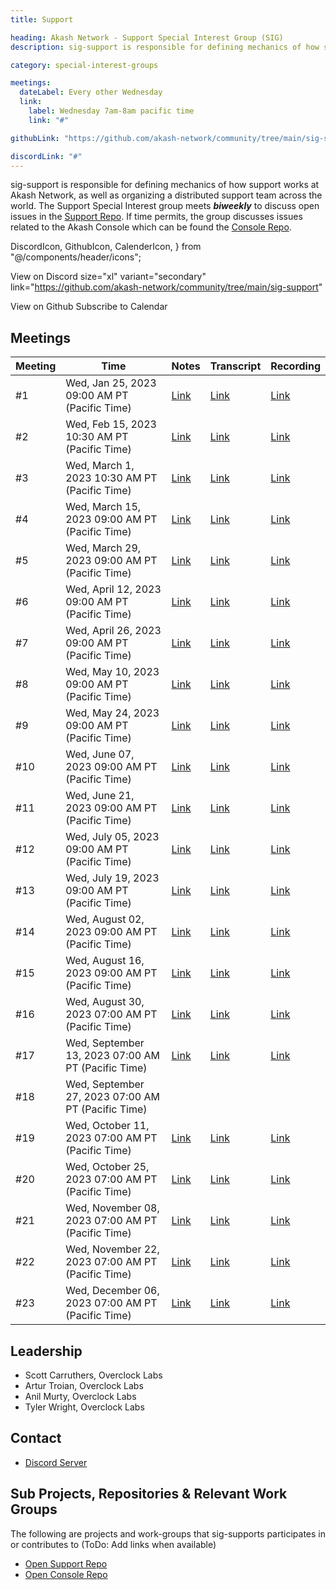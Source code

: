 ```yaml
---
title: Support

heading: Akash Network - Support Special Interest Group (SIG)
description: sig-support is responsible for defining mechanics of how support works at Akash Network, as well as organizing a distributed support team across the world. The Support Special Interest group meets biweekly to discuss open issues in the Support Repo. If time permits, the group discusses issues related to the Akash Console which can be found the Console Repo.

category: special-interest-groups

meetings:
  dateLabel: Every other Wednesday
  link:
    label: Wednesday 7am-8am pacific time
    link: "#"

githubLink: "https://github.com/akash-network/community/tree/main/sig-support"

discordLink: "#"
---
```


sig-support is responsible for defining mechanics of how support works at Akash Network, as well as organizing a distributed support team across the world. The Support Special Interest group meets **_biweekly_** to discuss open issues in the [Support Repo](https://github.com/akash-network/support/issues). If time permits, the group discusses issues related to the Akash Console which can be found the [Console Repo](https://github.com/akash-network/console/issues).

<div class="flex flex-col lg:flex-row lg:items-center gap-6"  >

  DiscordIcon,
  GithubIcon,
  CalenderIcon,
} from "@/components/header/icons";

<ButtonLink
link="https://discord.com/invite/akash"
 size="xl" variant="secondary">

  <DiscordIcon className="text-para" />
  View on Discord
</ButtonLink>
<ButtonLink

size="xl" variant="secondary"
link="https://github.com/akash-network/community/tree/main/sig-support"

>

  <GithubIcon className="text-para" />
  View on Github
</ButtonLink>
<ButtonLink
  link="https://calendar.google.com/calendar/u/0?cid=Y18yNWU1ZTM3NDhlNGM0YWI3YTU1ZjQxZmJjNWViZWJjYzBhMDNiNDBmYjAyODc4NWYxNDE1OWJmYWViZWExMmUyQGdyb3VwLmNhbGVuZGFyLmdvb2dsZS5jb20"
 size="xl" variant="secondary">
  <CalenderIcon className="text-para" />
  Subscribe to Calendar
</ButtonLink>

</div>

## Meetings

| Meeting | Time                                               | Notes                                                                                               | Transcript                                                                                                     | Recording                                                                                                                    |
| ------- | -------------------------------------------------- | --------------------------------------------------------------------------------------------------- | -------------------------------------------------------------------------------------------------------------- | ---------------------------------------------------------------------------------------------------------------------------- |
| #1      | Wed, Jan 25, 2023 09:00 AM PT (Pacific Time)       | [Link](https://github.com/akash-network/community/blob/main/sig-support/meetings/001-2023-01-25.md) | [Link](https://github.com/akash-network/community/blob/main/sig-support/meetings/001-2023-01-25.md#transcript) | [Link](https://oeqff22hfuk5ykubxssnw5ldpzdzdeboatqr4fusrsdl6qwmczfa.arweave.net/cSBS60ctFdwqgbyk23VjfkeRkC4E4R4WkoyGv0LMFko) |
| #2      | Wed, Feb 15, 2023 10:30 AM PT (Pacific Time)       | [Link](https://github.com/akash-network/community/blob/main/sig-support/meetings/002-2023-02-15.md) | [Link](https://github.com/akash-network/community/blob/main/sig-support/meetings/002-2023-02-15.md#transcript) | [Link](https://pczqehxlxarfol4beonifxcxz2s65uldpqpftmxpkq3njygovelq.arweave.net/eLMCHuu4IlcvgSOagtxXzqXu0WN8Hlmy71Q21ODOqRc) |
| #3      | Wed, March 1, 2023 10:30 AM PT (Pacific Time)      | [Link](https://github.com/akash-network/community/blob/main/sig-support/meetings/003-2023-03-01.md) | [Link](https://github.com/akash-network/community/blob/main/sig-support/meetings/003-2023-03-01.md#transcript) | [Link](https://j2rdtpoj2npbikc5lnio4cfijfynujs4y3cgro7jskodr3c2asya.arweave.net/TqI5vcnTXhQoXVtQ7gioSXDaJlzGxGi76ZKcOOxaBLA) |
| #4      | Wed, March 15, 2023 09:00 AM PT (Pacific Time)     | [Link](https://github.com/akash-network/community/blob/main/sig-support/meetings/004-2023-03-15.md) | [Link](https://github.com/akash-network/community/blob/main/sig-support/meetings/004-2023-03-15.md#transcript) | [Link](https://tfn3d5ugftenriej2hhfsb7jmvtmnq6x2zubkej4kszlhlfrcewq.arweave.net/mVux9oYsyNigidHOWQfpZWbGw9fWaBURPFSys6yxES0) |
| #5      | Wed, March 29, 2023 09:00 AM PT (Pacific Time)     | [Link](https://github.com/akash-network/community/blob/main/sig-support/meetings/005-2023-03-29.md) | [Link](https://github.com/akash-network/community/blob/main/sig-support/meetings/005-2023-03-29.md#transcript) | [Link](https://ohlut63mxbhywo3hffma4vvpprc64zcvy5pwno42vcroi3khpv2a.arweave.net/cddJ-2y4T4s7ZylYDlavfEXuZFXHX2a7mqii5G1HfXQ) |
| #6      | Wed, April 12, 2023 09:00 AM PT (Pacific Time)     | [Link](https://github.com/akash-network/community/blob/main/sig-support/meetings/006-2023-04-12.md) | [Link](https://github.com/akash-network/community/blob/main/sig-support/meetings/006-2023-04-12.md#transcript) | [Link](https://wbwmlab3uqkothktm2o42zqr4abntstjdhvrn7rpbgzygkizl7na.arweave.net/sGzFgDukFOmdU2adzWYR4ALZymkZ6xb-LwmzgykZX9o) |
| #7      | Wed, April 26, 2023 09:00 AM PT (Pacific Time)     | [Link](https://github.com/akash-network/community/blob/main/sig-support/meetings/007-2023-04-26.md) | [Link](https://github.com/akash-network/community/blob/main/sig-support/meetings/007-2023-04-26.md#transcript) | [Link](https://efvuna3soa42tqhubsb2oafldxil4uuxzqdkb4s7ox4slpwlo4lq.arweave.net/IWtGg3JwOanA9AyDpwCrHdC-UpfMBqDyX3X5Jb7Ldxc) |
| #8      | Wed, May 10, 2023 09:00 AM PT (Pacific Time)       | [Link](https://github.com/akash-network/community/blob/main/sig-support/meetings/008-2023-05-10.md) | [Link](https://github.com/akash-network/community/blob/main/sig-support/meetings/008-2023-05-10.md#transcript) | [Link](https://rpld4n4ujubj34grfis2b3uh5ikdmvyznhfcen5xrispgt2ccbrq.arweave.net/i9Y-N5RNAp3w0SoloO6H6hQ2VxlpyiI3t4ok809CEGM) |
| #9      | Wed, May 24, 2023 09:00 AM PT (Pacific Time)       | [Link](https://github.com/akash-network/community/blob/main/sig-support/meetings/009-2023-05-24.md) | [Link](https://github.com/akash-network/community/blob/main/sig-support/meetings/009-2023-05-24.md#transcript) | [Link](https://ctkjxvixkgf56k2b55vanvaxuf25oh4mt2lasyk5lnnqghcbwlma.arweave.net/FNSb1RdRi98rQe9qBtQXoXXXH4yelglhXVtbAxxBstg) |
| #10     | Wed, June 07, 2023 09:00 AM PT (Pacific Time)      | [Link](https://github.com/akash-network/community/blob/main/sig-support/meetings/010-2023-06-07.md) | [Link](https://github.com/akash-network/community/blob/main/sig-support/meetings/010-2023-06-07.md#transcript) | [Link](https://nedp5rapsxqr7qhl5vwijxerwpbyv7mm3kopguxrycn7e3rtywfa.arweave.net/aQb-xA-V4R_A6-1shNyRs8OK_YzanPNS8cCb8m4zxYo) |
| #11     | Wed, June 21, 2023 09:00 AM PT (Pacific Time)      | [Link](https://github.com/akash-network/community/blob/main/sig-support/meetings/011-2023-06-21.md) | [Link](https://github.com/akash-network/community/blob/main/sig-support/meetings/011-2023-06-21.md#transcript) | [Link](https://dtz4yajxnfgpu45ttzhl422u6yrw74tvgyuxcug73aexbhkueudq.arweave.net/HPPMATdpTPpzs55OvmtU9iNv8nU2KXFQ39gJcJ1UJQc) |
| #12     | Wed, July 05, 2023 09:00 AM PT (Pacific Time)      | [Link](https://github.com/akash-network/community/blob/main/sig-support/meetings/012-2023-07-05.md) | [Link](https://github.com/akash-network/community/blob/main/sig-support/meetings/012-2023-07-05.md#transcript) | [Link](https://fjsp43bd4d5spcjrlkqadzo7geq66y73w24dn7hcau5fazii3c6q.arweave.net/KmT-bCPg-yeJMVqgAeXfMSHvY_u2uDb84gU6UGUI2L0) |
| #13     | Wed, July 19, 2023 09:00 AM PT (Pacific Time)      | [Link](https://github.com/akash-network/community/blob/main/sig-support/meetings/013-2023-07-19.md) | [Link](https://github.com/akash-network/community/blob/main/sig-support/meetings/013-2023-07-19.md#transcript) | [Link](https://2h3agdjlk4bgvwpijw75px2cg33dirrwb43nxfy7mw4hzkhmdvoq.arweave.net/0fYDDStXAmrZ6E2_199CNvY0RjYPNtuXH2W4fKjsHV0) |
| #14     | Wed, August 02, 2023 09:00 AM PT (Pacific Time)    | [Link](https://github.com/akash-network/community/blob/main/sig-support/meetings/014-2023-08-02.md) | [Link](https://github.com/akash-network/community/blob/main/sig-support/meetings/014-2023-08-02.md#transcript) | [Link](https://6j375fu3vi5nk6lwsh4llsagdgbqs4y3cdcyeksnhmvbcgimvqnq.arweave.net/8nf-lpuqOtV5dpH4tcgGGYMJcxsQxYIqTTsqERkMrBs) |
| #15     | Wed, August 16, 2023 09:00 AM PT (Pacific Time)    | [Link](https://github.com/akash-network/community/blob/main/sig-support/meetings/015-2023-08-16.md) | [Link](https://github.com/akash-network/community/blob/main/sig-support/meetings/015-2023-08-16.md#transcript) | [Link](https://vnvl63bhnc5bjxxyfm6zonwlfwgvfdut34tx5mwx7k7rtcloe6fq.arweave.net/q2q_bCdouhTe-Cs9lzbLLY1SjpPfJ36y1_q_GYluJ4s) |
| #16     | Wed, August 30, 2023 07:00 AM PT (Pacific Time)    | [Link](https://github.com/akash-network/community/blob/main/sig-support/meetings/016-2023-08-30.md) | [Link](https://github.com/akash-network/community/blob/main/sig-support/meetings/016-2023-08-30.md#transcript) | [Link](https://h74pbkig7ehrbzkxe7njsglonsfukl3b4ft2acgalnjkjavwjipa.arweave.net/P_jwqQb5DxDlVyfamRlubItFL2HhZ6AIwFtSpIK2Sh4) |
| #17     | Wed, September 13, 2023 07:00 AM PT (Pacific Time) | [Link](https://github.com/akash-network/community/blob/main/sig-support/meetings/017-2023-09-13.md) | [Link](https://github.com/akash-network/community/blob/main/sig-support/meetings/017-2023-09-13.md#transcript) | [Link](https://xq6srn6ahx4vqkqnzhre5fw2vxfxuzroz2avfkvagkimxe5e7uba.arweave.net/vD0ot8A9-VgqDcniTpbarct6Zi7OgVKqoDKQy5Ok_QI) |
| #18     | Wed, September 27, 2023 07:00 AM PT (Pacific Time) |                                                                                                     |                                                                                                                |
| #19     | Wed, October 11, 2023 07:00 AM PT (Pacific Time)   | [Link](https://github.com/akash-network/community/blob/main/sig-support/meetings/019-2023-10-11.md) | [Link](https://github.com/akash-network/community/blob/main/sig-support/meetings/019-2023-10-11.md#transcript) | [Link](https://4bnijv3wt46kxmijhgq67y4tjt55h36c3yz7ubtakslbdyjord2q.arweave.net/4FqE13afPKuxCTmh7-OTTPvT78LeM_oGYFSWEeEuiPU) |
| #20     | Wed, October 25, 2023 07:00 AM PT (Pacific Time)   | [Link](https://github.com/akash-network/community/blob/main/sig-support/meetings/020-2023-10-25.md) | [Link](https://github.com/akash-network/community/blob/main/sig-support/meetings/020-2023-10-25.md#transcript) | [Link](https://tiycqjxd7fzfrflpcqvbtv6urvk4vtbljtwr7kfpebsrd2p7hhvq.arweave.net/mjAoJuP5cliVbxQqGdfUjVXKzCtM7R-oryBlEen_Oes) |
| #21     | Wed, November 08, 2023 07:00 AM PT (Pacific Time)  | [Link](https://github.com/akash-network/community/blob/main/sig-support/meetings/021-2023-11-08.md) | [Link](https://github.com/akash-network/community/blob/main/sig-support/meetings/021-2023-11-08.md#transcript) | [Link](https://tiycqjxd7fzfrflpcqvbtv6urvk4vtbljtwr7kfpebsrd2p7hhvq.arweave.net/mjAoJuP5cliVbxQqGdfUjVXKzCtM7R-oryBlEen_Oes) |
| #22     | Wed, November 22, 2023 07:00 AM PT (Pacific Time)  | [Link](https://github.com/akash-network/community/blob/main/sig-support/meetings/022-2023-11-22.md) | [Link](https://github.com/akash-network/community/blob/main/sig-support/meetings/022-2023-11-22.md#transcript) | [Link](https://l5yeilkhvwmpqetchbk2pax4nxmu6miv23cxy7iszl7nvgbk4lka.arweave.net/X3BELUetmPgSYjhVp4L8bdlPMRXWxXx9Esr-2pgq4tQ) |
| #23     | Wed, December 06, 2023 07:00 AM PT (Pacific Time)  | [Link](https://github.com/akash-network/community/blob/main/sig-support/meetings/023-2023-12-06.md) | [Link](https://github.com/akash-network/community/blob/main/sig-support/meetings/023-2023-12-06.md#transcript) | [Link](https://hzvr27yxq5skbo2dwiw6yums3dd4ujzhibdn44zpod5ebxslfinq.arweave.net/PmsdfxeHZKC7Q7It7FGS2MfKJydARt5zL3D6QN5LKhs) |

## Leadership

- Scott Carruthers, Overclock Labs
- Artur Troian, Overclock Labs
- Anil Murty, Overclock Labs
- Tyler Wright, Overclock Labs

## Contact

- [Discord Server](https://discord.com/channels/747885925232672829/1062751101964779581/1065683574629617774)

## Sub Projects, Repositories & Relevant Work Groups

The following are projects and work-groups that sig-supports participates in or contributes to (ToDo: Add links when available)

- [Open Support Repo](https://github.com/akash-network/support/issues)
- [Open Console Repo](https://github.com/akash-network/console/issues)
